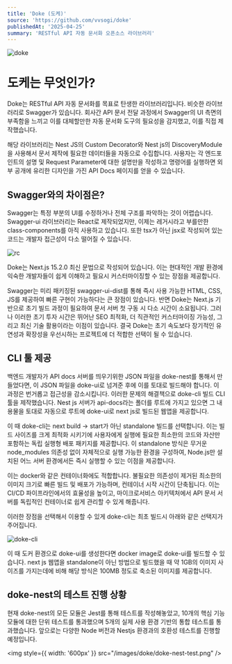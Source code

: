 ```yaml
---
title: 'Doke (도케)'
source: 'https://github.com/vvsogi/doke'
publishedAt: '2025-04-25'
summary: 'RESTful API 자동 문서화 오픈소스 라이브러리'
---
```


![doke](/images/doke/doke-example.png)

# 도케는 무엇인가?

Doke는 RESTful API 자동 문서화를 목표로 탄생한 라이브러리입니다. 비슷한 라이브러리로 Swagger가 있습니다. 회사간 API 문서 전달 과정에서 Swagger의 UI 측면의 부족함을 느끼고 이를 대체할만한 자동 문서화 도구의 필요성을 감지했고, 이를 직접 제작했습니다.

해당 라이브러리는 Nest JS의 Custom Decorator와 Nest js의 DiscoveryModule을 사용해서 문서 제작에 필요한 데이터들을 자동으로 수집합니다. 사용자는 각 엔드포인트의 설명 및 Request Parameter에 대한 설명만을 작성하고 명령어를 실행하면 외부 공개에 유리한 디자인을 가진 API Docs 페이지를 얻을 수 있습니다.

## Swagger와의 차이점은?

Swagger는 특정 부분의 UI를 수정하거나 전체 구조를 파악하는 것이 어렵습니다. Swagger-ui 라이브러리는 React로 제작되었지만, 이제는 레거시라고 부를만한 class-components를 아직 사용하고 있습니다. 또한 tsx가 아닌 jsx로 작성되어 있는 코드는 개발자 접근성이 다소 떨어질 수 있습니다.

![rc](/images/doke/class-components.png)

Doke는 Next.js 15.2.0 최신 문법으로 작성되어 있습니다. 이는 현대적인 개발 환경에 익숙한 개발자들이 쉽게 이해하고 필요시 커스터마이징할 수 있는 장점을 제공합니다.

Swagger는 미리 패키징된 swagger-ui-dist를 통해 즉시 사용 가능한 HTML, CSS, JS를 제공하여 빠른 구현이 가능하다는 큰 장점이 있습니다. 반면 Doke는 Next.js 기반으로 초기 빌드 과정이 필요하여 문서 서버 첫 구동 시 다소 시간이 소요됩니다. 그러나 이러한 초기 투자 시간은 뛰어난 SEO 최적화, 더 직관적인 커스터마이징 가능성, 그리고 최신 기술 활용이라는 이점이 있습니다. 결국 Doke는 초기 속도보다 장기적인 유연성과 확장성을 우선시하는 프로젝트에 더 적합한 선택이 될 수 있습니다.
&nbsp;

## CLI 툴 제공

백엔드 개발자가 API docs 서버를 띄우기위한 JSON 파일을 doke-nest를 통해서 만들었다면, 이 JSON 파일을 doke-ui로 넘겨준 후에 이를 토대로 빌드해야 합니다. 이 과정은 번거롭고 접근성을 감소시킵니다. 이러한 문제의 해결책으로 doke-cli 빌드 CLI 툴을 제작했습니다. Nest js 서버가 api-docs라는 폴더를 루트에 가지고 있으면 그 내용물을 토대로 자동으로 루트에 doke-ui로 next js로 빌드된 웹앱을 제공합니다.

이 때 doke-cli는 next build -> start가 아닌 standalone 빌드를 선택합니다. 이는 빌드 사이즈를 크게 최적화 시키기에 사용자에게 실행에 필요한 최소한의 코드와 자산만 포함하는 독립 실행형 배포 패키지를 제공합니다. 이 standalone 방식은 무거운 node_modules 의존성 없이 자체적으로 실행 가능한 환경을 구성하여, Node.js만 설치된 어느 서버 환경에서든 즉시 실행할 수 있는 이점을 제공합니다.

이는 docker와 같은 컨테이너화에도 적합합니다. 불필요한 의존성이 제거된 최소한의 이미지 크기로 빠른 빌드 및 배포가 가능하며, 컨테이너 시작 시간이 단축됩니다. 이는 CI/CD 파이프라인에서의 효율성을 높이고, 마이크로서비스 아키텍처에서 API 문서 서버를 독립적인 컨테이너로 쉽게 관리할 수 있게 해줍니다.

이러한 장점을 선택해서 이용할 수 있게 doke-cli는 최초 빌드시 아래와 같은 선택지가 주어집니다.

![doke-cli](/images/doke/doke-cli.png)

이 때 도커 환경으로 doke-ui를 생성한다면 docker image로 doke-ui를 빌드할 수 있습니다. next js 웹앱을 standalone이 아닌 방법으로 빌드했을 때 약 1GB의 이미지 사이즈를 가지는데에 비해 해당 방식은 100MB 정도로 축소된 이미지를 제공합니다.
&nbsp;

## doke-nest의 테스트 진행 상황

현재 doke-nest의 모든 모듈은 Jest를 통해 테스트를 작성해놓았고, 10개의 핵심 기능 모듈에 대한 단위 테스트를 통과했으며 5개의 실제 사용 환경 기반의 통합 테스트를 통과했습니다. 앞으로는 다양한 Node 버전과 Nestjs 환경과의 호환성 테스트를 진행할 예정입니다.

<img style={{ width: '600px' }} src="/images/doke/doke-nest-test.png" />
